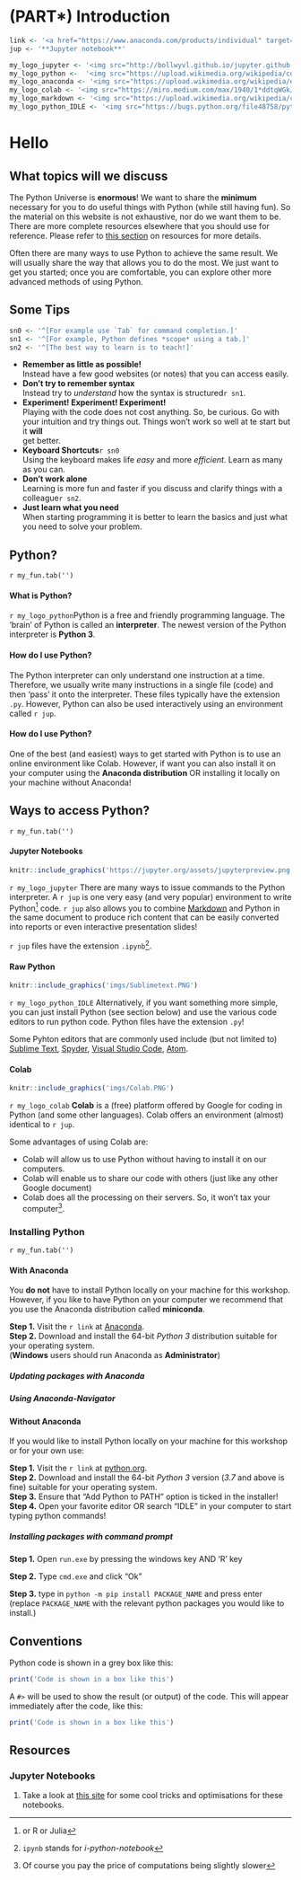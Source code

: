 # (PART\*) Introduction {-}

```r
link <- '<a href="https://www.anaconda.com/products/individual" target="_blank" />download page</a>'
jup <- '**Jupyter notebook**'
```

```r
my_logo_jupyter <- '<img src="http://bollwyvl.github.io/jupyter.github.io/images/jupyter-sq-text.svg" class="float-right" width="110px"/>'
my_logo_python <-  '<img src="https://upload.wikimedia.org/wikipedia/commons/thumb/c/c3/Python-logo-notext.svg/500px-Python-logo-notext.svg.png" class="float-right" width="110px"/>'
my_logo_anaconda <- '<img src="https://upload.wikimedia.org/wikipedia/en/c/cd/Anaconda_Logo.png" class="float-right" width="110px"/>'
my_logo_colab <- '<img src="https://miro.medium.com/max/1940/1*ddtqWGkJz1TUCg1WM9qKeQ.jpeg" class="float-right" width="110px"/>'
my_logo_markdown <- '<img src="https://upload.wikimedia.org/wikipedia/commons/thumb/4/48/Markdown-mark.svg/128px-Markdown-mark.svg.png" class="float-right" width="110px"/>'
my_logo_python_IDLE <- '<img src="https://bugs.python.org/file48758/python.png" class="float-right" width="110px"/>'
```

# Hello

## What topics will we discuss

The Python Universe is **enormous**! We want to share the **minimum** necessary for you to do useful things with Python (while still having fun). So the material on this website is not exhaustive, nor do we want them to be. There are more complete resources elsewhere that you should use for reference. Please refer to [this section](#sec:resources) on resources for more details.

Often there are many ways to use Python to achieve the same result. We will usually share the way that allows you to do the most. We just want to get you started; once you are comfortable, you can explore other more advanced methods of using Python.

## Some Tips

```r
sn0 <- '^[For example use `Tab` for command completion.]'
sn1 <- '^[For example, Python defines *scope* using a tab.]'
sn2 <- '^[The best way to learn is to teach!]'
```

-   **Remember as little as possible!**<br>Instead have a few good websites (or notes) that you can access easily.
-   **Don't try to remember syntax**<br>Instead try to _understand_ how the syntax is structured`r sn1`.
-   **Experiment! Experiment! Experiment!**<br>Playing with the code does not cost anything. So, be curious. Go with your intuition and try things out. Things won't work so well at te start but it **will**<br>get better.
-   **Keyboard Shortcuts**`r sn0`<br>Using the keyboard makes life _easy_ and more _efficient_. Learn as many as you can.
-   **Don't work alone**<br>Learning is more fun and faster if you discuss and clarify things with a colleague`r sn2`.
-   **Just learn what you need**<br>When starting programming it is better to learn the basics and just what you need to solve your problem.

## Python?

`r my_fun.tab('')`

#### What is Python? {.unnumbered}

`r my_logo_python`Python is a free and friendly programming language. The 'brain' of Python is called an **interpreter**. The newest version of the Python interpreter is **Python 3**.

#### How do I use Python? {.unnumbered}

The Python interpreter can only understand one instruction at a time. Therefore, we usually write many instructions in a single file (code) and then 'pass' it onto the interpreter. These files typically have the extension `.py`. However, Python can also be used interactively using an environment called `r jup`.

#### How do I use Python? {.unnumbered}

One of the best (and easiest) ways to get started with Python is to use an online environment like Colab. However, if want you can also install it on your computer using the **Anaconda distribution** OR installing it locally on your machine without Anaconda!

## Ways to access Python?

`r my_fun.tab('')`

#### Jupyter Notebooks {-}

```r
knitr::include_graphics('https://jupyter.org/assets/jupyterpreview.png')
```

`r my_logo_jupyter` There are many ways to issue commands to the Python interpreter. A `r jup` is one very easy (and very popular) environment to write Python^[or R or Julia] code. `r jup` also allows you to combine  [Markdown](https://en.wikipedia.org/wiki/Markdown) and Python in the same document to produce rich content that can be easily converted into reports or even interactive presentation slides!

`r jup` files have the extension `.ipynb`^[`ipynb` stands for *i-python-notebook*].

#### Raw Python {-}
```r
knitr::include_graphics('imgs/Sublimetext.PNG')
```

`r my_logo_python_IDLE` Alternatively, if you want something more simple, you can just install Python (see section below) and use the various code editors to run python code. Python files have the extension `.py`!

Some Pyhton editors that are commonly used include (but not limited to) [Sublime Text](https://www.sublimetext.com/), [Spyder](https://www.spyder-ide.org/), [Visual Studio Code](https://code.visualstudio.com/), [Atom](https://atom.io/).

#### Colab {-}

```r
knitr::include_graphics('imgs/Colab.PNG')
```

`r my_logo_colab` **Colab** is a (free) platform offered by Google for coding in Python (and some other languages). Colab offers an environment (almost) identical to `r jup`.

Some advantages of using Colab are:

-   Colab will allow us to use Python without having to install it on our computers.
-   Colab will enable us to share our code with others (just like any other Google document)
-   Colab does all the processing on their servers. So, it won't tax your computer^[Of course you pay the price of computations being slightly slower].

<!-- Let's see what Colab can do by watching their introductory video.<br> -->

<!-- <iframe width="100%" height="450px" src="https://www.youtube.com/embed/inN8seMm7UI" frameborder="0" allow="accelerometer; autoplay; encrypted-media; gyroscope; picture-in-picture" allowfullscreen></iframe> -->

### Installing Python


`r my_fun.tab('')`

#### With Anaconda {-}
You **do not** have to install Python locally on your machine for this workshop. However, if you like to have Python on your computer we recommend that you use the Anaconda distribution called **miniconda**.

**Step 1.** Visit the `r link` at [Anaconda](https://www.anaconda.com/products/individual).<br>
**Step 2.** Download and install the 64-bit _Python 3_ distribution suitable for your operating system.<br>(**Windows** users should run Anaconda as **Administrator**)


##### Updating packages with Anaconda {-}

##### Using Anaconda-Navigator {-}

#### Without Anaconda {-}
If you would like to install Python locally on your machine for this workshop or for your own use:

**Step 1.** Visit the `r link` at [python.org](https://www.python.org/downloads/).<br>
**Step 2.** Download and install the 64-bit _Python 3_ version (_3.7_ and above is fine) suitable for your operating system.<br>
**Step 3.** Ensure that "Add Python to PATH" option is ticked in the installer!<br>
**Step 4.** Open your favorite editor OR search "IDLE" in your computer to start typing python commands!

##### Installing packages with command prompt {-}
**Step 1.** Open `run.exe` by pressing the windows key AND 'R' key

**Step 2.** Type `cmd.exe` and click "Ok"

**Step 3.** type in `python -m pip install PACKAGE_NAME` and press enter <br>
(replace `PACKAGE_NAME` with the relevant python packages you would like to install.)

<!-- ## Markdown -->

<!-- ### What is Markdown? -->

<!-- `r my_logo_markdown`**Markdown** is a simple, but powerful language for 'word processing'. Markdown is a simple and efficient way to write. Like $\LaTeX$ it tries to separate content from style. You can convert the content of Markdown (`.md`) files directly into PDF or HTML formats. Markdown can be used in `r jup` to add text. You can read more about it at the [Wikipedia](https://en.wikipedia.org/wiki/Markdown). -->

<!-- One of our favorite free, cross-platform Markdown editors is  [Typora](https://typora.io). There are also web based editors ([StackEdit](https://stackedit.io), [Dillinger](http://dillinger.io), [Madoko](https://www.madoko.net), [Markdown & LaTeX Editor](https://upmath.me)). -->

## Conventions

Python code is shown in a grey box like this:

```r
print('Code is shown in a box like this')
```

A `#>` will be used to show the result (or output) of the code. This will appear immediately after the code, like this:

```r
print('Code is shown in a box like this')
```

## Resources {#sec:resources}

### Jupyter Notebooks

1.  Take a look at [this site](https://www.dataquest.io/blog/jupyter-notebook-tips-tricks-shortcuts/) for some cool tricks and optimisations for these notebooks.
